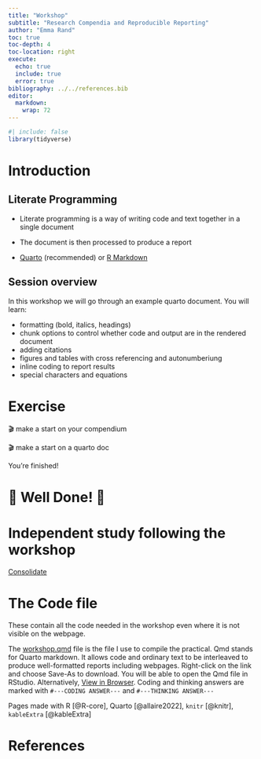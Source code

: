 ```yaml
---
title: "Workshop"
subtitle: "Research Compendia and Reproducible Reporting"
author: "Emma Rand"
toc: true
toc-depth: 4
toc-location: right
execute:
  echo: true
  include: true
  error: true
bibliography: ../../references.bib
editor: 
  markdown: 
    wrap: 72
---
```


```r
#| include: false
library(tidyverse)
```

# Introduction

## Literate Programming

-   Literate programming is a way of writing code and text together in a single document

-   The document is then processed to produce a report

-   [Quarto](https://quarto.org/) (recommended) or [R Markdown](https://rmarkdown.rstudio.com/index.html) 


## Session overview

In this workshop we will go through an example quarto document. You will learn:

-   formatting (bold, italics, headings)
-   chunk options to control whether code and output are in the rendered document
-   adding citations
-   figures and tables with cross referencing and autonumberiung
-   inline coding to report results
-   special characters and equations

# Exercise

🎬 make a start on your compendium

🎬 make a start on a quarto doc



You're finished!

# 🥳 Well Done! 🎉



# Independent study following the workshop

[Consolidate](study_after_workshop.qmd)

# The Code file

These contain all the code needed in the workshop even where it is not visible on the webpage.

The [workshop.qmd](workshop.qmd) file is the file I use to compile the practical. Qmd stands for Quarto markdown. It allows code and ordinary text to be interleaved to produce well-formatted reports including webpages. Right-click on the link and choose Save-As to download. You will be able to open the Qmd file in RStudio. Alternatively, [View in Browser](https://github.com/3mmaRand/BIO00088H-data/core/week-11/workshop.qmd). Coding and thinking answers are marked with `#---CODING ANSWER---` and `#---THINKING ANSWER---`

Pages made with R [@R-core], Quarto [@allaire2022], `knitr` [@knitr], `kableExtra` [@kableExtra]

# References
